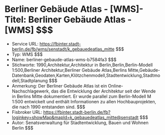 # Berliner Gebäude Atlas - [WMS]- Titel: Berliner Gebäude Atlas - [WMS] $$$
- Service URL: https://fbinter.stadt-berlin.de/fb/wms/senstadt/k_gebauedeatlas_mitte $$$
- Typ: WMS $$$
- Name: berliner-gebaude-atlas-wms-b7584fa3 $$$
- Stichworte: 1990,Architektur,Architektur in Berlin,Berlin,Berlin-Modell 1:500,Berliner Architektur,Berliner Gebäude Atlas,Berlins Mitte,Gebäude-Datenbank,Geodaten,Karten,Klötzchenmodell,Stadtentwicklung,Stadtmodell,Stadtplanung $$$
- Anmerkung: Der Berliner Gebäude Atlas ist ein Online-Nachschlagewerk, das die Entwicklung der Architektur seit der Wende in Berlins Mitte dokumentiert. Er wurde parallel zum Berlin-Modell M 1:500 entwickelt und enthält Informationen zu allen Hochbauprojekten, die nach 1990 entstanden sind. $$$
- Fisbroker URL: https://fbinter.stadt-berlin.de/fb?loginkey=showMap&mapId=k_gebauedeatlas_mitte@senstadt $$$
- Autor: Senatsverwaltung für Stadtentwicklung, Bauen und Wohnen Berlin $$$
